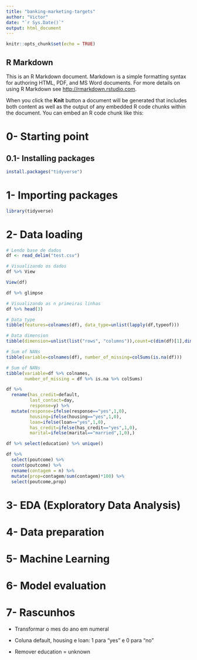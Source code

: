 ```yaml
---
title: "banking-marketing-targets"
author: "Victor"
date: "`r Sys.Date()`"
output: html_document
---
```


```r
knitr::opts_chunk$set(echo = TRUE)
```

## R Markdown

This is an R Markdown document. Markdown is a simple formatting syntax for authoring HTML, PDF, and MS Word documents. For more details on using R Markdown see <http://rmarkdown.rstudio.com>.

When you click the **Knit** button a document will be generated that includes both content as well as the output of any embedded R code chunks within the document. You can embed an R code chunk like this:

# 0- Starting point

## 0.1- Installing packages

```r
install.packages("tidyverse")
```

# 1- Importing packages

```r
library(tidyverse)
```

# 2- Data loading

```r
# Lendo base de dados
df <- read_delim("test.csv")
```

```r
# Visualizando os dados
df %>% View
```

```r
View(df)
```

```r
df %>% glimpse
```

```r
# Visualizando as n primeiras linhas
df %>% head(3)
```

```r
# Data type
tibble(features=colnames(df), data_type=unlist(lapply(df,typeof)))
```

```r
# Data dimension
tibble(dimension=unlist(list("rows", "columns")),count=c(dim(df)[1],dim(df)[2]))
```

```r
# Sum of NANs
tibble(variable=colnames(df), number_of_missing=colSums(is.na(df)))
```

```r
# Sum of NANs
tibble(variable=df %>% colnames,
       number_of_missing = df %>% is.na %>% colSums)
```

```r
df %>% 
  rename(has_credit=default,
         last_contact=day,
         response=y) %>% 
  mutate(response=ifelse(response=="yes",1,0),
         housing=ifelse(housing=="yes",1,0),
         loan=ifelse(loan=="yes",1,0),
         has_credit=ifelse(has_credit=="yes",1,0),
         marital=ifelse(marital=="married",1,0),)
```

```r
df %>% select(education) %>% unique()
```

```r
df %>% 
  select(poutcome) %>% 
  count(poutcome) %>% 
  rename(contagem = n) %>% 
  mutate(prop=contagem/sum(contagem)*100) %>% 
  select(poutcome,prop)
```

# 3- EDA (Exploratory Data Analysis)

# 4- Data preparation

# 5- Machine Learning

# 6- Model evaluation

# 7- Rascunhos

-   Transformar o mes do ano em numeral

-   Coluna default, housing e loan: 1 para "yes" e 0 para "no"

-   Remover education = unknown
